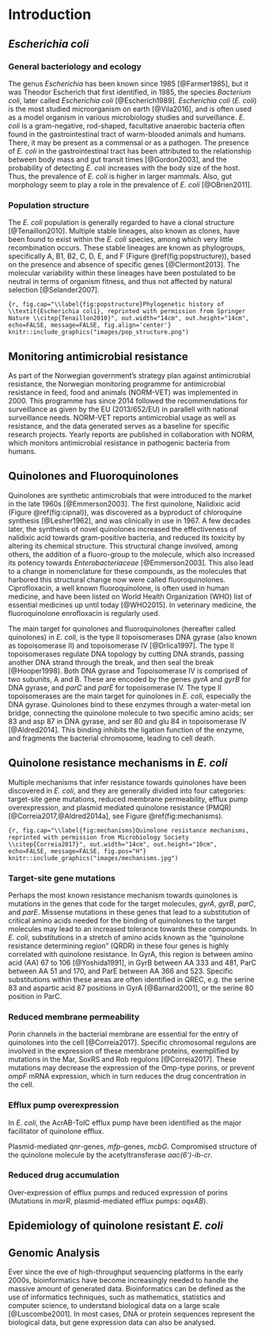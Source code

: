 # Introduction

## _Escherichia coli_

### General bacteriology and ecology
The genus _Escherichia_ has been known since 1985 [@Farmer1985], but it was Theodor Escherich that first identified, in 1985, the species _Bacterium coli_, later called _Escherichia coli_ [@Escherich1989]. _Escherichia coli_ (_E. coli_) is the most studied microorganism on earth [@Vila2016], and is often used as a model organism in various microbiology studies and surveillance. _E. coli_ is a gram-negative, rod-shaped, facultative anaerobic bacteria often found in the gastrointestinal tract of warm-blooded animals and humans. There, it may be present as a commensal or as a pathogen. The presence of _E. coli_ in the gastrointestinal tract has been attributed to the relationship between body mass and gut transit times [@Gordon2003], and the probability of detecting _E. coli_ increases with the body size of the host. Thus, the prevalence of _E. coli_ is higher in larger mammals. Also, gut morphology seem to play a role in the prevalence of _E. coli_ [@OBrien2011].

### Population structure
The _E. coli_ population is generally regarded to have a clonal structure [@Tenaillon2010]. Multiple stable lineages, also known as clones, have been found to exist within the _E. coli_ species, among which very little recombination occurs. These stable lineages are known as phylogroups, specifically A, B1, B2, C, D, E, and F (Figure \@ref(fig:popstructure)), based on the presence and absence of specific genes [@Clermont2013]. The molecular variability within these lineages have been postulated to be neutral in terms of organism fitness, and thus not affected by natural selection [@Selander2007].

```{r, fig.cap="\\label{fig:popstructure}Phylogenetic history of \\textit{Escherichia coli}, reprinted with permission from Springer Nature \\citep{Tenaillon2010}", out.width="14cm", out.height="14cm", echo=FALSE, message=FALSE, fig.align='center'}
knitr::include_graphics("images/pop_structure.png")
```

## Monitoring antimicrobial resistance
As part of the Norwegian government's strategy plan against antimicrobial resistance, the Norwegian monitoring programme for antimicrobial resistance in feed, food and animals (NORM-VET) was implemented in 2000. This programme has since 2014 followed the recommendations for surveillance as given by the EU (2013/652/EU) in parallell with national surveillance needs. NORM-VET reports antimicrobial usage as well as resistance, and the data generated serves as a baseline for specific research projects. Yearly reports are published in collaboration with NORM, which monitors antimicrobial resistance in pathogenic bacteria from humans. 

## Quinolones and Fluoroquinolones
Quinolones are synthetic antimicrobials that were introduced to the market in the late 1960s [@Emmerson2003]. The first quinolone, Nalidixic acid (Figure \@ref(fig:cipnal)), was discovered as a byproduct of chloroquine synthesis [@Lesher1962], and was clinically in use in 1967. A few decades later, the synthesis of novel quinolones increased the effectiveness of nalidixic acid towards gram-positive bacteria, and reduced its toxicity by altering its chemical structure. This structural change involved, among others, the addition of a fluoro-group to the molecule, which also increased its potency towards _Enterobacteriaceae_ [@Emmerson2003]. This also lead to a change in nomenclature for these compounds, as the molecules that harbored this structural change now were called fluoroquinolones.
Ciprofloxacin, a well known fluoroquinolone, is often used in human medicine, and have been listed on World Health Organization (WHO) list of essential medicines up until today [@WHO2015]. In veterinary medicine, the fluoroquinolone enrofloxacin is regularly used.

The main target for quinolones and fluoroquinolones (hereafter called quinolones) in _E. coli_, is the type II topoisomerases DNA gyrase (also known as topoisomerase II) and topoisomerase IV [@Drlica1997]. The type II topoisomerases regulate DNA topology by cutting DNA strands, passing another DNA strand through the break, and then seal the break [@Hooper1998]. Both DNA gyrase and Topoisomerase IV is comprised of two subunits, A and B. These are encoded by the genes _gyrA_ and _gyrB_ for DNA gyrase, and _parC_ and _parE_ for topoisomerase IV. The type II topoisomerases are the main target for quinolones in _E. coli_, especially the DNA gyrase. Quinolones bind to these enzymes through a water-metal ion bridge, connecting the quinolone molecule to two specific amino acids; ser 83 and asp 87 in DNA gyrase, and ser 80 and glu 84 in topoisomerase IV [@Aldred2014]. This binding inhibits the ligation function of the enzyme, and fragments the bacterial chromosome, leading to cell death.

## Quinolone resistance mechanisms in _E. coli_

Multiple mechanisms that infer resistance towards quinolones have been discovered in _E. coli_, and they are generally dividied into four categories: target-site gene mutations, reduced membrane permeability, efflux pump overexpression, and plasmid mediated quinolone resistance (PMQR)[@Correia2017,@Aldred2014a], see Figure \@ref(fig:mechanisms).

```{r, fig.cap="\\label{fig:mechanisms}Quinolone resistance mechanisms, reprinted with permission from Microbiology Society \\citep{Correia2017}", out.width="14cm", out.height="10cm", echo=FALSE, message=FALSE, fig.pos="H"}
knitr::include_graphics("images/mechanisms.jpg")
```

### Target-site gene mutations
Perhaps the most known resistance mechanism towards quinolones is mutations in the genes that code for the target molecules, _gyrA_, _gyrB_, _parC_, and _parE_. Missense mutations in these genes that lead to a substitution of critical amino acids needed for the binding of quinolones to the target molecules may lead to an increased tolerance towards these compounds. In _E. coli_, substitutions in a stretch of amino acids known as the "quinolone resistance determining region" (QRDR) in these four genes is highly correlated with quinolone resistance. In GyrA, this region is between amino acid (AA) 67 to 106 [@Yoshida1991], in GyrB between AA 333 and 481, ParC between AA 51 and 170, and ParE between AA 366 and 523. <!--need reference here! --> Specific substitutions within these areas are often identified in QREC, e.g. the serine 83 and aspartic acid 87 positions in GyrA [@Barnard2001], or the serine 80 position in ParC.

### Reduced membrane permeability
Porin channels in the bacterial membrane are essential for the entry of quinolones into the cell [@Correia2017]. Specific chromosomal regulons are involved in the expression of these membrane proteins, exemplified by mutations in the Mar, SoxRS and Rob regulons [@Correia2017]. These mutations may decrease the expression of the Omp-type porins, or prevent _ompF_ mRNA expression, which in turn reduces the drug concentration in the cell.

### Efflux pump overexpression
In _E. coli_, the AcrAB-TolC efflux pump have been identified as the major facilitator of quinolone efflux.

Plasmid-mediated _qnr_-genes, _mfp_-genes, _mcbG_. Compromised structure of the quinolone molecule by the acetyltransferase _aac(6')-ib-cr_.

### Reduced drug accumulation
Over-expression of efflux pumps and reduced expression of porins (Mutations in _marR_, plasmid-mediated efflux pumps: _oqxAB_).

## Epidemiology of quinolone resistant _E. coli_

## Genomic Analysis
Ever since the eve of high-throughput sequencing platforms in the early 2000s, bioinformatics have become increasingly needed to handle the massive amount of generated data. Bioinformatics can be defined as the use of informatics techniques, such as mathematics, statistics and computer science, to understand biological data on a large scale [@Luscombe2001]. In most cases, DNA or protein sequences represent the biological data, but gene expression data can also be analysed. 
